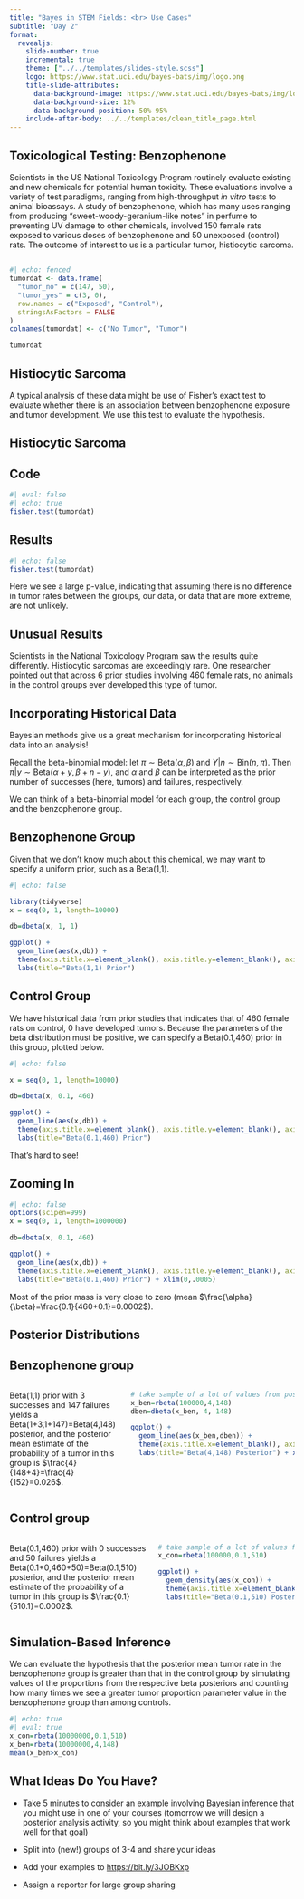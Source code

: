 ```yaml
---
title: "Bayes in STEM Fields: <br> Use Cases"
subtitle: "Day 2"
format: 
  revealjs:
    slide-number: true
    incremental: true
    theme: ["../../templates/slides-style.scss"]
    logo: https://www.stat.uci.edu/bayes-bats/img/logo.png
    title-slide-attributes: 
      data-background-image: https://www.stat.uci.edu/bayes-bats/img/logo.png
      data-background-size: 12%
      data-background-position: 50% 95%
    include-after-body: ../../templates/clean_title_page.html
---
```


## Toxicological Testing: Benzophenone

Scientists in the US National Toxicology Program routinely evaluate existing and new chemicals for potential human toxicity. These evaluations involve a variety of test paradigms, ranging from high-throughput *in vitro* tests to animal bioassays. A study of benzophenone, which has many uses ranging from producing "sweet-woody-geranium-like notes" in perfume to preventing UV damage to other chemicals, involved 150 female rats exposed to various doses of benzophenone and 50 unexposed (control) rats. The outcome of interest to us is a particular tumor, histiocytic sarcoma.

## 

```r
#| echo: fenced
tumordat <- data.frame(
  "tumor_no" = c(147, 50),
  "tumor_yes" = c(3, 0),
  row.names = c("Exposed", "Control"),
  stringsAsFactors = FALSE
)
colnames(tumordat) <- c("No Tumor", "Tumor")

tumordat

```

## Histiocytic Sarcoma

A typical analysis of these data might be use of Fisher's exact test to evaluate whether there is an association between benzophenone exposure and tumor development. We use this test to evaluate the hypothesis.

## Histiocytic Sarcoma

::: panel-tabset
## Code

```r
#| eval: false
#| echo: true
fisher.test(tumordat)
```

## Results

```r
#| echo: false
fisher.test(tumordat)
```

Here we see a large p-value, indicating that assuming there is no difference in tumor rates between the groups, our data, or data that are more extreme, are not unlikely.
:::

## Unusual Results

Scientists in the National Toxicology Program saw the results quite differently. Histiocytic sarcomas are exceedingly rare. One researcher pointed out that across 6 prior studies involving 460 female rats, no animals in the control groups ever developed this type of tumor.

## Incorporating Historical Data

Bayesian methods give us a great mechanism for incorporating historical data into an analysis!

Recall the beta-binomial model: let $\pi \sim \text{Beta}(\alpha, \beta)$ and $Y|n \sim \text{Bin}(n,\pi)$. Then $\pi|y \sim \text{Beta}(\alpha +y, \beta+n-y)$, and $\alpha$ and $\beta$ can be interpreted as the prior number of successes (here, tumors) and failures, respectively.

We can think of a beta-binomial model for each group, the control group and the benzophenone group.

## Benzophenone Group

Given that we don't know much about this chemical, we may want to specify a uniform prior, such as a Beta(1,1).

```r
#| echo: false

library(tidyverse)
x = seq(0, 1, length=10000)

db=dbeta(x, 1, 1)

ggplot() + 
  geom_line(aes(x,db)) + 
  theme(axis.title.x=element_blank(), axis.title.y=element_blank(), axis.ticks.y=element_blank(),axis.text.y=element_blank()) + 
  labs(title="Beta(1,1) Prior")
```

## Control Group

We have historical data from prior studies that indicates that of 460 female rats on control, 0 have developed tumors. Because the parameters of the beta distribution must be positive, we can specify a Beta(0.1,460) prior in this group, plotted below.

```r
#| echo: false

x = seq(0, 1, length=10000)

db=dbeta(x, 0.1, 460)

ggplot() + 
  geom_line(aes(x,db)) + 
  theme(axis.title.x=element_blank(), axis.title.y=element_blank(), axis.ticks.y=element_blank(),axis.text.y=element_blank()) + 
  labs(title="Beta(0.1,460) Prior")
```

That's hard to see!

## Zooming In

```r
#| echo: false
options(scipen=999)
x = seq(0, 1, length=1000000)

db=dbeta(x, 0.1, 460)

ggplot() + 
  geom_line(aes(x,db)) + 
  theme(axis.title.x=element_blank(), axis.title.y=element_blank(), axis.ticks.y=element_blank(),axis.text.y=element_blank()) + 
  labs(title="Beta(0.1,460) Prior") + xlim(0,.0005)
```

Most of the prior mass is very close to zero (mean $\frac{\alpha}{\beta}=\frac{0.1}{460+0.1}=0.0002$).

## Posterior Distributions

::: panel-tabset
## Benzophenone group

::: columns

::: {.column width="40%"}
Beta(1,1) prior with 3 successes and 147 failures yields a Beta(1+3,1+147)=Beta(4,148) posterior, and the posterior mean estimate of the probability of a tumor in this group is $\frac{4}{148+4}=\frac{4}{152}=0.026$.
:::

::: {.column width="60%"}
```r
# take sample of a lot of values from posterior and plot them
x_ben=rbeta(100000,4,148)
dben=dbeta(x_ben, 4, 148)

ggplot() + 
  geom_line(aes(x_ben,dben)) + 
  theme(axis.title.x=element_blank(), axis.title.y=element_blank(), axis.ticks.y=element_blank(),axis.text.y=element_blank()) + 
  labs(title="Beta(4,148) Posterior") + xlim(0,.1)

```
:::
:::


## Control group

::: columns

::: {.column width="50%"}
Beta(0.1,460) prior with 0 successes and 50 failures yields a Beta(0.1+0,460+50)=Beta(0.1,510) posterior, and the posterior mean estimate of the probability of a tumor in this group is $\frac{0.1}{510.1}=0.0002$.
:::

::: {.column width="50%"}
```r
# take sample of a lot of values from posterior and plot them
x_con=rbeta(100000,0.1,510)

ggplot() + 
  geom_density(aes(x_con)) + 
  theme(axis.title.x=element_blank(), axis.title.y=element_blank(), axis.ticks.y=element_blank(),axis.text.y=element_blank()) + 
  labs(title="Beta(0.1,510) Posterior") + xlim(0,.0005)

```
:::
:::

:::

## Simulation-Based Inference

We can evaluate the hypothesis that the posterior mean tumor rate in the benzophenone group is greater than that in the control group by simulating values of the proportions from the respective beta posteriors and counting how many times we see a greater tumor proportion parameter value in the benzophenone group than among controls.

```r
#| echo: true
#| eval: true
x_con=rbeta(10000000,0.1,510)
x_ben=rbeta(10000000,4,148)
mean(x_ben>x_con)
```

## What Ideas Do You Have?

-   Take 5 minutes to consider an example involving Bayesian inference that you might use in one of your courses (tomorrow we will design a posterior analysis activity, so you might think about examples that work well for that goal)

-   Split into (new!) groups of 3-4 and share your ideas

-   Add your examples to [https://bit.ly/3JOBKxp](https://bit.ly/3JOBKxp)


-   Assign a reporter for large group sharing